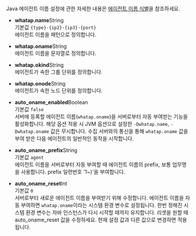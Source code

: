 Java 에이전트 이름 설정에 관한 자세한 내용은 [에이전트 이름 식별](java-agent-name)을 참조하세요.

* **whatap.name**<span class='type'>String</span><br/>
    기본값 `{type}-{ip2}-{ip3}-{port}`<br/>
    에이전트 이름을 패턴으로 정의합니다.

* **whatap.oname**<span class='type'>String</span><br/>
    에이전트 이름을 문자열로 정의합니다.

* **whatap.okind**<span class='type'>String</span><br/>
    에이전트가 속한 그룹 단위를 정의합니다.

* **whatap.onode**<span class='type'>String</span><br/>
    에이전트가 속한 노드 단위를 정의합니다.

* **auto_oname_enabled**<span class='type'>Boolean</span><br/>
    기본값 `false`<br/>
    서버에 등록할 에이전트 이름(`whatap.oname`)을 서버로부터 자동 부여받는 기능을 활성화합니다. 해당 옵션 적용 시 JVM 옵션으로 설정한 `-Dwhatap.name`, `-Dwhatap.oname` 값은 무시합니다. 수집 서버와의 통신을 통해 `whatap.oname` 값을 부여 받은 다음 에이전트의 일반적인 동작을 시작합니다.  

* **auto_oname_prefix**<span class='type'>String</span><br/>
    기본값 `agent`<br/>
    에이전트 이름을 서버로부터 자동 부여할 때 에이전트 이름의 prefix, 보통 업무명을 사용합니다. prefix 일련번호 '1~)'을 부여합니다.

* **auto_oname_reset**<span class='type'>Int</span><br/>
    기본값 `0`<br/>
    서버로부터 새로운 에이전트 이름을 부여받기 위해 수정합니다. 에이전트 이름을 자동 부여하면 `whatap.oname`이라는 시스템 환경 변수로 설정됩니다. 한번 정해진 시스템 환경 변수는 자바 인스턴스가 다시 시작할 때까지 유지합니다. 리셋을 원할 때 auto_oname_reset 값을 수정하세요. 현재 설정 값과 다른 값으로 변경하면 적용됩니다.